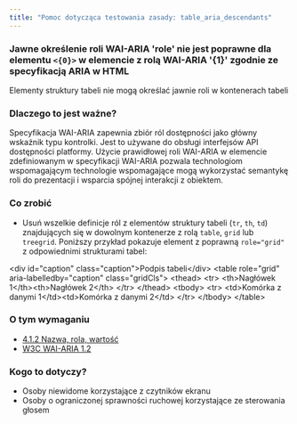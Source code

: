 ```yaml
---
title: "Pomoc dotycząca testowania zasady: table_aria_descendants"
---
```


<div className="toolHelp">
<Row>
<Column colLg={16} colMd={8} colSm={4} className="toolHead">

### Jawne określenie roli WAI-ARIA 'role' nie jest poprawne dla elementu `<{0}>` w elemencie z rolą WAI-ARIA '{1}' zgodnie ze specyfikacją ARIA w HTML

<div id="locLevel"></div>

Elementy struktury tabeli nie mogą określać jawnie roli w kontenerach tabeli

</Column>
</Row>
<Row>
<Column colLg={11} colMd={5} colSm={4} className="toolMain">

### Dlaczego to jest ważne?

Specyfikacja WAI-ARIA zapewnia zbiór ról dostępności jako główny wskaźnik typu kontrolki. Jest to używane do obsługi interfejsów API dostępności platformy. Użycie prawidłowej roli WAI-ARIA w elemencie zdefiniowanym w specyfikacji WAI-ARIA pozwala technologiom wspomagającym technologie wspomagające mogą wykorzystać semantykę roli do prezentacji i wsparcia spójnej interakcji z obiektem.

<div id="locSnippet"></div>

### Co zrobić

* Usuń wszelkie definicje ról z elementów struktury tabeli (`tr`, `th`, `td`) znajdujących się w dowolnym kontenerze z rolą `table`, `grid` lub `treegrid`. Poniższy przykład pokazuje element z poprawną `role="grid"` z odpowiednimi strukturami tabel:

<CodeSnippet type="multi" light={true}> 

&lt;div id="caption" class="caption"&gt;Podpis tabeli&lt;/div&gt;
&lt;table role="grid" aria-labelledby="caption" class="gridCls"&gt;
  &lt;thead&gt;
    &lt;tr&gt;
      &lt;th&gt;Nagłówek 1&lt;/th&gt;&lt;th&gt;Nagłówek 2&lt;/th&gt;
    &lt;/tr&gt;
  &lt;/thead&gt;
  &lt;tbody&gt;
    &lt;tr&gt;
      &lt;td&gt;Komórka z danymi 1&lt;/td&gt;&lt;td&gt;Komórka z danymi 2&lt;/td&gt;
    &lt;/tr&gt;
  &lt;/tbody&gt;
&lt;/table&gt;

</CodeSnippet>

</Column>
<Column colLg={5} colMd={3} colSm={4} className="toolLeft">

### O tym wymaganiu

* [4.1.2 Nazwa, rola, wartość](https://wcag.lepszyweb.pl/#name-role-value)  
* [W3C WAI-ARIA 1.2](https://www.w3.org/TR/wai-aria-1.2/)

### Kogo to dotyczy?

 * Osoby niewidome korzystające z czytników ekranu
 * Osoby o ograniczonej sprawności ruchowej korzystające ze sterowania głosem

</Column>
</Row>
</div>


